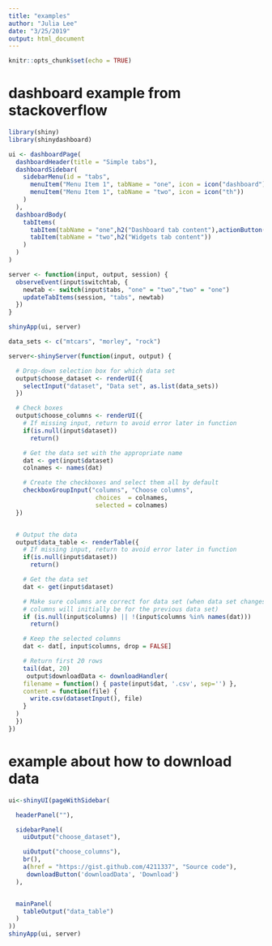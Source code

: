 ```yaml
---
title: "examples"
author: "Julia Lee"
date: "3/25/2019"
output: html_document
---
```


```r
knitr::opts_chunk$set(echo = TRUE)
```

# dashboard example from stackoverflow 
```r
library(shiny)
library(shinydashboard)

ui <- dashboardPage(
  dashboardHeader(title = "Simple tabs"),
  dashboardSidebar(
    sidebarMenu(id = "tabs",
      menuItem("Menu Item 1", tabName = "one", icon = icon("dashboard")),
      menuItem("Menu Item 1", tabName = "two", icon = icon("th"))
    )
  ),
  dashboardBody(
    tabItems(
      tabItem(tabName = "one",h2("Dashboard tab content"),actionButton('switchtab', 'Switch tab')),
      tabItem(tabName = "two",h2("Widgets tab content"))
    )
  )
)

server <- function(input, output, session) {
  observeEvent(input$switchtab, {
    newtab <- switch(input$tabs, "one" = "two","two" = "one")
    updateTabItems(session, "tabs", newtab)
  })
}

shinyApp(ui, server)

```



```r

data_sets <- c("mtcars", "morley", "rock")

server<-shinyServer(function(input, output) {

  # Drop-down selection box for which data set
  output$choose_dataset <- renderUI({
    selectInput("dataset", "Data set", as.list(data_sets))
  })

  # Check boxes
  output$choose_columns <- renderUI({
    # If missing input, return to avoid error later in function
    if(is.null(input$dataset))
      return()

    # Get the data set with the appropriate name
    dat <- get(input$dataset)
    colnames <- names(dat)

    # Create the checkboxes and select them all by default
    checkboxGroupInput("columns", "Choose columns", 
                        choices  = colnames,
                        selected = colnames)
  })


  # Output the data
  output$data_table <- renderTable({
    # If missing input, return to avoid error later in function
    if(is.null(input$dataset))
      return()

    # Get the data set
    dat <- get(input$dataset)

    # Make sure columns are correct for data set (when data set changes, the
    # columns will initially be for the previous data set)
    if (is.null(input$columns) || !(input$columns %in% names(dat)))
      return()

    # Keep the selected columns
    dat <- dat[, input$columns, drop = FALSE]

    # Return first 20 rows
    tail(dat, 20)
     output$downloadData <- downloadHandler(
    filename = function() { paste(input$dat, '.csv', sep='') },
    content = function(file) {
      write.csv(datasetInput(), file)
    }
  )
  })
})
```

# example about how to download data 
```r
ui<-shinyUI(pageWithSidebar(

  headerPanel(""),

  sidebarPanel(
    uiOutput("choose_dataset"),

    uiOutput("choose_columns"),
    br(),
    a(href = "https://gist.github.com/4211337", "Source code"),
     downloadButton('downloadData', 'Download')
  ),


  mainPanel(
    tableOutput("data_table")
  )
))
shinyApp(ui, server)
```

